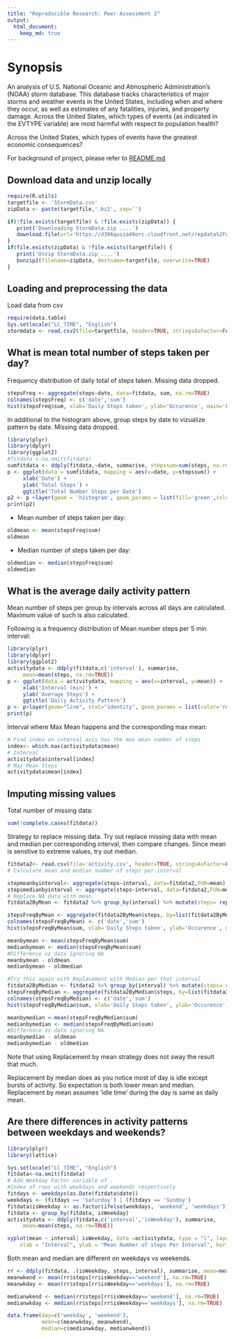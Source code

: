 ```yaml
---
title: "Reproducible Research: Peer Assessment 2"
output: 
  html_document:
    keep_md: true
---
```


# Synopsis
An analysis of 
U.S. National Oceanic and Atmospheric Administration's (NOAA) storm database. This database tracks characteristics of major storms and weather events in the United States, including when and where they occur, as well as estimates of any fatalities, injuries, and property damage.
Across the United States, which types of events (as indicated in the EVTYPE variable) are most harmful with respect to population health?

Across the United States, which types of events have the greatest economic consequences?

For background of project, please refer to [README.md](https://github.com/linearregression/RepData_PeerAssessment2/blob/master/README.md)

## Download data and unzip locally
```r
require(R.utils)
targetfile <- 'StormData.csv'
zipData <- paste(targetfile,'.bz2', sep='')

if(!file.exists(targetfile) & !file.exists(zipData)) {
   print('Downloading StormData.zip ....')   
   download.file(url='https://d396qusza40orc.cloudfront.net/repdata%2Fdata%2FStormData.csv.bz2', destfile=zipData, method='curl')
}
if(file.exists(zipData) & !file.exists(targetfile)) {
   print('Unzip StormData.zip ....')  
   bunzip2(filename=zipData, destname=targetfile, overwrite=TRUE)
}
```
## Loading and preprocessing the data
Load data from csv
```r
require(data.table)
Sys.setlocale("LC_TIME", "English")
stormdata <- read.csv2(file=targetfile, header=TRUE, stringsAsFactor=FALSE, na.strings = "NA", colClasses=c("integer", "Date", "integer"))

```
## What is mean total number of steps taken per day?

Frequency distribution of daily total of steps taken. Missing data dropped.

``` r
stepsFreq <- aggregate(steps~date, data=fitdata, sum, na.rm=TRUE)
colnames(stepsFreq) <- c('date','sum')
hist(stepsFreq$sum, xlab='Daily Steps taken', ylab='Occurence', main='Frequency distribution of daily total number of steps', col='cyan')

```
In additional to the histogram above, group steps by date to vizualize pattern by date. Missing data dropped.
``` r
library(plyr)
library(dplyr)
library(ggplot2)
#fitdata <-na.omit(fitdata)
sumfitdata <- ddply(fitdata,~date, summarise, stepssum=sum(steps, na.rm=TRUE)) 
p <- ggplot(data = sumfitdata, mapping = aes(x=date, y=stepssum)) +
     xlab('Date') +
     ylab('Total Steps') +
     ggtitle('Total Number Steps per Date')
p2 <- p +layer(geom = 'histogram', geom_params = list(fill='green',color = 'steelblue'), stat = 'identity', stat_params = list(binwidth=5))
print(p2)
```
 - Mean number of steps taken per day:
``` r
oldmean <- mean(stepsFreq$sum)
oldmean
```   
 - Median number of steps taken per day:

``` r
oldmedian <- median(stepsFreq$sum)
oldmedian
```

## What is the average daily activity pattern

Mean number of steps per group by intervals across all days are calculated.
Maximum value of such is also calculated. 

Following is a frequency distribution of Mean number steps per 5 min interval:

``` r
library(plyr)
library(dplyr)
library(ggplot2)
activitydata <- ddply(fitdata,c('interval'), summarise, 
     mean=mean(steps, na.rm=TRUE)) 
p <- ggplot(data = activitydata, mapping = aes(x=interval, y=mean)) +
     xlab('Interval (min)') +
     ylab('Average Steps') +
     ggtitle('Daily Activity Pattern') 
p <- p+layer(geom="line", stat="identity", geom_params = list(color='red'))
print(p)

```

Interval where Max Mean happens and the corresponding max mean:

``` r
# Find index on interval axis has the max mean number of steps
index<- which.max(activitydata$mean)
# Interval
activitydata$interval[index]
# Max Mean Steps
activitydata$mean[index]

```


## Imputing missing values

Total number of missing data:

``` r
sum(!complete.cases(fitdata))
```
Strategy to replace missing data. 
Try out replace missing data with mean and median per corresponding interval, then compare changes.
Since mean is senstive to extreme values, try out median.

``` r
fitdata2<- read.csv(file='activity.csv', header=TRUE, stringsAsFactor=FALSE, na.strings = "NA", colClasses=c("integer", "Date", "integer"))
# Calculate mean and median number of steps per interval

stepmeanbyinterval<- aggregate(steps~interval, data=fitdata2,FUN=mean)
stepsmedianbyinterval <- aggregate(steps~interval, data=fitdata2,FUN=median)
# Replace NA data with mean
fitdata2ByMean <- fitdata2 %>% group_by(interval) %>% mutate(steps= replace(steps, is.na(steps), mean(steps, na.rm=TRUE)))

stepsFreqByMean <- aggregate(fitdata2ByMean$steps, by=list(fitdata2ByMean$date), sum, na.rm=TRUE)
colnames(stepsFreqByMean) <- c('date','sum')
hist(stepsFreqByMean$sum, xlab='Daily Steps taken', ylab='Occurence', main='Replacement of Missing Value as Mean', col='red')

meanbymean <- mean(stepsFreqByMean$sum)
medianbymean <- median(stepsFreqByMean$sum)
#Difference vs data ignoring NA
meanbymean - oldmean
medianbymean - oldmedian

#Try this again with Replacement with Median per that interval
fitdata2ByMedian <- fitdata2 %>% group_by(interval) %>% mutate(steps= replace(steps, is.na(steps), median(steps, na.rm=TRUE)))
stepsFreqByMedian <- aggregate(fitdata2ByMedian$steps, by=list(fitdata2ByMedian$date), sum, na.rm=TRUE)
colnames(stepsFreqByMedian) <- c('date','sum')
hist(stepsFreqByMedian$sum, xlab='Daily Steps taken', ylab='Occurence', main='Replacement of Missing Value as Median', col='yellow')

meanbymedian <-mean(stepsFreqByMedian$sum)
medianbymedian <- median(stepsFreqByMedian$sum)
#Difference vs data ignoring NA
meanbymedian - oldmean
medianbymedian - oldmedian


```
Note that using Replacement by mean strategy does not sway the result that much.

Replacement by median does as you notice most of day is idle except bursts of activity.
So expectation is both lower mean and median.
Replacement by mean assumes 'idle time' during the day is same as daily mean. 


## Are there differences in activity patterns between weekdays and weekends?

```r
library(plyr)
library(lattice)

Sys.setlocale("LC_TIME", "English")
fitdata<-na.omit(fitdata)
# Add Weekday Factor variable of .
#Index of rows with weekdays and weekends respectively
fitdays <- weekdays(as.Date(fitdata$date))
weekdays <- (fitdays == 'Saturday') | (fitdays == 'Sunday')
fitdata$isWeekday <- as.factor(ifelse(weekdays, 'weekend', 'weekdays'))
fitdata <- group_by(fitdata, isWeekday)
activitydata <- ddply(fitdata,c('interval','isWeekday'), summarise, 
     mean=mean(steps, na.rm=TRUE))

xyplot(mean ~ interval| isWeekday, data =activitydata, type = "l", layout = c(1, 2),
    xlab = "Interval", ylab = "Mean Number of steps Per Interval", horizontal=FALSE)
```

Both mean and median are different on weekdays vs weekends.

``` r

rr <- ddply(fitdata, .(isWeekday, steps, interval), summarise, mean=mean(steps, na.rm=TRUE))
meanwkend <- mean(rr$steps[rr$isWeekday=='weekend'], na.rm=TRUE)
meanwkday <- mean(rr$steps[rr$isWeekday=='weekdays'], na.rm=TRUE)

medianwkend <- median(rr$steps[rr$isWeekday=='weekend'], na.rm=TRUE)
medianwkday <- median(rr$steps[rr$isWeekday=='weekdays'], na.rm=TRUE)

data.frame(day=c('weekday', 'weekend'), 
           mean=c(meanwkday, meanwkend),
           median=c(medianwkday, medianwkend))

```


